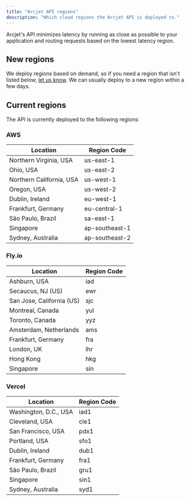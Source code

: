 ```yaml
---
title: "Arcjet API regions"
description: "Which cloud regions the Arcjet API is deployed to."
---
```



Arcjet's API minimizes latency by running as close as possible to your application and routing requests based on the lowest latency region.

## New regions

We deploy regions based on demand, so if you need a region that isn't listed below, [let us know](/support). We can usually deploy to a new region within a few days.

## Current regions

The API is currently deployed to the following regions:

### AWS

| Location                 | Region Code    |
| ------------------------ | -------------- |
| Northern Virginia, USA   | us-east-1      |
| Ohio, USA                | us-east-2      |
| Northern California, USA | us-west-1      |
| Oregon, USA              | us-west-2      |
| Dublin, Ireland          | eu-west-1      |
| Frankfurt, Germany       | eu-central-1   |
| São Paulo, Brazil        | sa-east-1      |
| Singapore                | ap-southeast-1 |
| Sydney, Australia        | ap-southeast-2 |

### Fly.io

| Location                  | Region Code |
| ------------------------- | ----------- |
| Ashburn, USA              | iad         |
| Secaucus, NJ (US)         | ewr         |
| San Jose, California (US) | sjc         |
| Montreal, Canada          | yul         |
| Toronto, Canada           | yyz         |
| Amsterdam, Netherlands    | ams         |
| Frankfurt, Germany        | fra         |
| London, UK                | lhr         |
| Hong Kong                 | hkg         |
| Singapore                 | sin         |

### Vercel

| Location              | Region Code |
| --------------------- | ----------- |
| Washington, D.C., USA | iad1        |
| Cleveland, USA        | cle1        |
| San Francisco, USA    | pdx1        |
| Portland, USA         | sfo1        |
| Dublin, Ireland       | dub1        |
| Frankfurt, Germany    | fra1        |
| São Paulo, Brazil     | gru1        |
| Singapore             | sin1        |
| Sydney, Australia     | syd1        |

<Comments />
